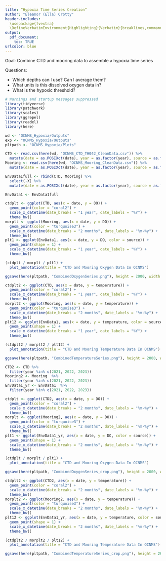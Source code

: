 ```yaml
---
title: “Hypoxia Time Series Creation”
author: "Eleanor (Ella) Crotty"
header-includes:
  \usepackage{fvextra}
  \DefineVerbatimEnvironment{Highlighting}{Verbatim}{breaklines,commandchars=\\\{\}}
output:
  pdf_document:
    toc: TRUE
urlcolor: blue
---
```


Goal: Combine CTD and mooring data to assemble a hypoxia time series

Questions:

- Which depths can I use? Can I average them?
- What units is this dissolved oxygen data in?
- What is the hypoxic threshold? 

```r
# Warnings and startup messages suppressed
library(tidyverse)
library(patchwork)
library(scales)
library(ggrepel)
library(readxl)
library(here)
```

```r
wd <- "OCNMS_Hypoxia/Outputs"
exp <- "OCNMS_Hypoxia/Outputs"
pltpath <- "OCNMS_Hypoxia/Plots"

CTD <- read.csv(here(wd, "OCNMS_CTD_TH042_CleanData.csv")) %>% 
  mutate(date = as.POSIXct(date), year = as.factor(year), source = as.factor(source))
Mooring <- read.csv(here(wd, "OCNMS_Mooring_CleanData.csv")) %>% 
  mutate(date = as.POSIXct(date), year = as.factor(year), source = as.factor(source))

EnvData1full <- rbind(CTD, Mooring) %>% 
  select(-X) %>% 
  mutate(date = as.POSIXct(date), year = as.factor(year), source = as.factor(source))

EnvData1 <- EnvData1full 
```

```r
ctdplt <- ggplot(CTD, aes(x = date, y = DO)) +
  geom_point(color = "coral2") +
  scale_x_datetime(date_breaks = "1 year", date_labels = "%Y") +
  theme_bw()
morplt <- ggplot(Mooring, aes(x = date, y = DO)) +
  geom_point(color = "turquoise3") +
  scale_x_datetime(date_breaks = "2 months", date_labels = "%m-%y") +
  theme_bw()
plt1 <- ggplot(EnvData1, aes(x = date, y = DO, color = source)) +
  geom_point(shape = 1) +
  scale_x_datetime(date_breaks = "1 year", date_labels = "%Y") +
  theme_bw()

(ctdplt / morplt / plt1) +
  plot_annotation(title = "CTD and Mooring Oxygen Data In OCNMS")

ggsave(here(pltpath, "CombinedOxygenSeries.png"), height = 2000, width = 3000, units = "px")

ctdplt2 <- ggplot(CTD, aes(x = date, y = temperature)) +
  geom_point(color = "coral2") +
  scale_x_datetime(date_breaks = "1 year", date_labels = "%Y") +
  theme_bw()
morplt2 <- ggplot(Mooring, aes(x = date, y = temperature)) +
  geom_point(color = "turquoise3") +
  scale_x_datetime(date_breaks = "2 months", date_labels = "%m-%y") +
  theme_bw()
plt12 <- ggplot(EnvData1, aes(x = date, y = temperature, color = source)) +
  geom_point(shape = 1) +
  scale_x_datetime(date_breaks = "1 year", date_labels = "%Y") +
  theme_bw()

(ctdplt2 / morplt2 / plt12) +
  plot_annotation(title = "CTD and Mooring Temperature Data In OCNMS")

ggsave(here(pltpath, "CombinedTemperatureSeries.png"), height = 2000, width = 3000, units = "px")
```

```r
CTD2 <- CTD %>% 
  filter(year %in% c(2021, 2022, 2023))
Mooring2 <- Mooring  %>% 
  filter(year %in% c(2021, 2022, 2023))
EnvData1_yr <- EnvData1  %>% 
  filter(year %in% c(2021, 2022, 2023))

ctdplt <- ggplot(CTD2, aes(x = date, y = DO)) +
  geom_point(color = "coral2") +
  scale_x_datetime(date_breaks = "2 months", date_labels = "%m-%y") +
  theme_bw()
morplt <- ggplot(Mooring2, aes(x = date, y = DO)) +
  geom_point(color = "turquoise3") +
  scale_x_datetime(date_breaks = "2 months", date_labels = "%m-%y") +
  theme_bw()
plt1 <- ggplot(EnvData1_yr, aes(x = date, y = DO, color = source)) +
  geom_point(shape = 1) +
  scale_x_datetime(date_breaks = "2 months", date_labels = "%m-%y") +
  theme_bw()

(ctdplt / morplt / plt1) +
  plot_annotation(title = "CTD and Mooring Oxygen Data In OCNMS")

ggsave(here(pltpath, "CombinedOxygenSeries_crop.png"), height = 2000, width = 3000, units = "px")

ctdplt2 <- ggplot(CTD2, aes(x = date, y = temperature)) +
  geom_point(color = "coral2") +
  scale_x_datetime(date_breaks = "2 months", date_labels = "%m-%y") +
  theme_bw()
morplt2 <- ggplot(Mooring2, aes(x = date, y = temperature)) +
  geom_point(color = "turquoise3") +
  scale_x_datetime(date_breaks = "2 months", date_labels = "%m-%y") +
  theme_bw()
plt12 <- ggplot(EnvData1_yr, aes(x = date, y = temperature, color = source)) +
  geom_point(shape = 1) +
  scale_x_datetime(date_breaks = "2 months", date_labels = "%m-%y") +
  theme_bw()

(ctdplt2 / morplt2 / plt12) +
  plot_annotation(title = "CTD and Mooring Temperature Data In OCNMS")

ggsave(here(pltpath, "CombinedTemperatureSeries_crop.png"), height = 2000, width = 3000, units = "px")
```
